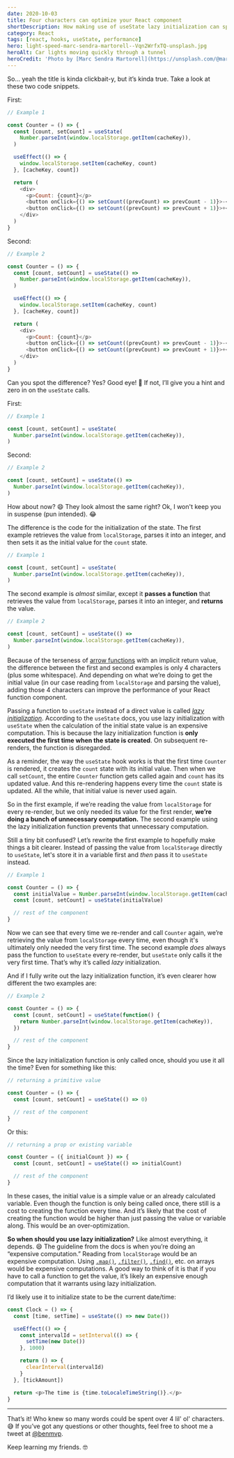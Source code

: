 ```yaml
---
date: 2020-10-03
title: Four characters can optimize your React component
shortDescription: How making use of useState lazy initialization can speed up your React function component
category: React
tags: [react, hooks, useState, performance]
hero: light-speed-marc-sendra-martorell--Vqn2WrfxTQ-unsplash.jpg
heroAlt: Car lights moving quickly through a tunnel
heroCredit: 'Photo by [Marc Sendra Martorell](https://unsplash.com/@marcsm)'
---
```


So… yeah the title is kinda clickbait-y, but it’s kinda true. Take a look at these two code snippets.

First:

```js
// Example 1

const Counter = () => {
  const [count, setCount] = useState(
    Number.parseInt(window.localStorage.getItem(cacheKey)),
  )

  useEffect(() => {
    window.localStorage.setItem(cacheKey, count)
  }, [cacheKey, count])

  return (
    <div>
      <p>Count: {count}</p>
      <button onClick={() => setCount((prevCount) => prevCount - 1)}>-</button>
      <button onClick={() => setCount((prevCount) => prevCount + 1)}>+</button>
    </div>
  )
}
```

Second:

```js
// Example 2

const Counter = () => {
  const [count, setCount] = useState(() =>
    Number.parseInt(window.localStorage.getItem(cacheKey)),
  )

  useEffect(() => {
    window.localStorage.setItem(cacheKey, count)
  }, [cacheKey, count])

  return (
    <div>
      <p>Count: {count}</p>
      <button onClick={() => setCount((prevCount) => prevCount - 1)}>-</button>
      <button onClick={() => setCount((prevCount) => prevCount + 1)}>+</button>
    </div>
  )
}
```

Can you spot the difference? Yes? Good eye! 🔬 If not, I’ll give you a hint and zero in on the `useState` calls.

First:

```js
// Example 1

const [count, setCount] = useState(
  Number.parseInt(window.localStorage.getItem(cacheKey)),
)
```

Second:

```js
// Example 2

const [count, setCount] = useState(() =>
  Number.parseInt(window.localStorage.getItem(cacheKey)),
)
```

How about now? 😄 They look almost the same right? Ok, I won't keep you in suspense (pun intended). 😂

The difference is the code for the initialization of the state. The first example retrieves the value from `localStorage`, parses it into an integer, and then sets it as the initial value for the `count` state.

```js
// Example 1

const [count, setCount] = useState(
  Number.parseInt(window.localStorage.getItem(cacheKey)),
)
```

The second example is _almost_ similar, except it **passes a function** that retrieves the value from `localStorage`, parses it into an integer, and **returns** the value.

```js {3}
// Example 2

const [count, setCount] = useState(() =>
  Number.parseInt(window.localStorage.getItem(cacheKey)),
)
```

Because of the terseness of [arrow functions](/blog/learning-es6-arrow-functions/) with an implicit return value, the difference between the first and second examples is only 4 characters (plus some whitespace). And depending on what we’re doing to get the initial value (in our case reading from `localStorage` and parsing the value), adding those 4 characters can improve the performance of your React function component.

Passing a function to `useState` instead of a direct value is called [_lazy initialization_](https://reactjs.org/docs/hooks-reference.html#lazy-initial-state). According to the `useState` docs, you use lazy initialization with `useState` when the calculation of the initial state value is an expensive computation. This is because the lazy initialization function is **only executed the first time when the state is created**. On subsequent re-renders, the function is disregarded.

As a reminder, the way the `useState` hook works is that the first time `Counter` is rendered, it creates the `count` state with its initial value. Then when we call `setCount`, the entire `Counter` function gets called again and `count` has its updated value. And this re-rendering happens every time the `count` state is updated. All the while, that initial value is never used again.

So in the first example, if we’re reading the value from `localStorage` for every re-render, but we only needed its value for the first render, **we’re doing a bunch of unnecessary computation.** The second example using the lazy initialization function prevents that unnecessary computation.

Still a tiny bit confused? Let’s rewrite the first example to hopefully make things a bit clearer. Instead of passing the value from `localStorage` directly to `useState`, let's store it in a variable first and _then_ pass it to `useState` instead.

```js
// Example 1

const Counter = () => {
  const initialValue = Number.parseInt(window.localStorage.getItem(cacheKey))
  const [count, setCount] = useState(initialValue)

  // rest of the component
}
```

Now we can see that every time we re-render and call `Counter` again, we’re retrieving the value from `localStorage` every time, even though it's ultimately only needed the very first time. The second example _does_ always pass the function to `useState` every re-render, but `useState` only calls it the very first time. That’s why it’s called _lazy_ initialization.

And if I fully write out the lazy initialization function, it’s even clearer how different the two examples are:

```js
// Example 2

const Counter = () => {
  const [count, setCount] = useState(function() {
    return Number.parseInt(window.localStorage.getItem(cacheKey)),
  })

  // rest of the component
}
```

Since the lazy initialization function is only called once, should you use it all the time? Even for something like this:

```js
// returning a primitive value

const Counter = () => {
  const [count, setCount] = useState(() => 0)

  // rest of the component
}
```

Or this:

```js
// returning a prop or existing variable

const Counter = ({ initialCount }) => {
  const [count, setCount] = useState(() => initialCount)

  // rest of the component
}
```

In these cases, the initial value is a simple value or an already calculated variable. Even though the function is only being called once, there still is a cost to creating the function every time. And it’s likely that the cost of creating the function would be higher than just passing the value or variable along. This would be an over-optimization.

**So when should you use lazy initialization?** Like almost everything, it depends. 😄 The guideline from the docs is when you’re doing an “expensive computation.” Reading from `localStorage` would be an expensive computation. Using [`.map()`](https://developer.mozilla.org/en-US/docs/Web/JavaScript/Reference/Global_Objects/Array/map), [`.filter()`](https://developer.mozilla.org/en-US/docs/Web/JavaScript/Reference/Global_Objects/Array/filter), [`.find()`](https://developer.mozilla.org/en-US/docs/Web/JavaScript/Reference/Global_Objects/Array/find), etc. on arrays would be expensive computations. A good way to think of it is that if you have to call a function to get the value, it’s likely an expensive enough computation that it warrants using lazy initialization.

I’d likely use it to initialize state to be the current date/time:

```js {2}
const Clock = () => {
  const [time, setTime] = useState(() => new Date())

  useEffect(() => {
    const intervalId = setInterval(() => {
      setTime(new Date())
    }, 1000)

    return () => {
      clearInterval(intervalId)
    }
  }, [tickAmount])

  return <p>The time is {time.toLocaleTimeString()}.</p>
}
```

---

That’s it! Who knew so many words could be spent over 4 lil' ol' characters. 😅 If you’ve got any questions or other thoughts, feel free to shoot me a tweet at [@benmvp](https://twitter.com/benmvp).

Keep learning my friends. 🤓
